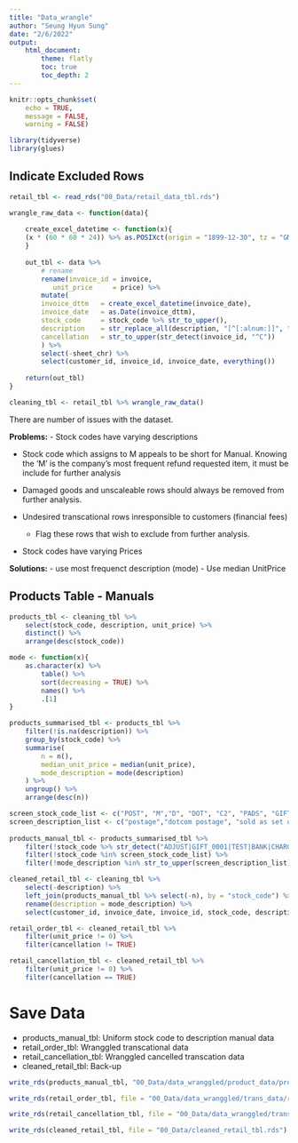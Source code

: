 ```yaml
---
title: "Data_wrangle"
author: "Seung Hyun Sung"
date: "2/6/2022"
output: 
    html_document:
        theme: flatly
        toc: true
        toc_depth: 2
---
```


```r
knitr::opts_chunk$set(
    echo = TRUE,
    message = FALSE,
    warning = FALSE)
```

```r
library(tidyverse)
library(glues)
```



## Indicate Excluded Rows
  

```r
retail_tbl <- read_rds("00_Data/retail_data_tbl.rds")

wrangle_raw_data <- function(data){
    
    create_excel_datetime <- function(x){
    (x * (60 * 60 * 24)) %>% as.POSIXct(origin = "1899-12-30", tz = "GMT")
    }
    
    out_tbl <- data %>% 
        # rename 
        rename(invoice_id = invoice,
           unit_price     = price) %>% 
        mutate(
        invoice_dttm   = create_excel_datetime(invoice_date),
        invoice_date   = as.Date(invoice_dttm),
        stock_code     = stock_code %>% str_to_upper(),
        description    = str_replace_all(description, "[^[:alnum:]]", " "),
        cancellation   = str_to_upper(str_detect(invoice_id, "^C"))
        ) %>% 
        select(-sheet_chr) %>% 
        select(customer_id, invoice_id, invoice_date, everything())
    
    return(out_tbl)
}

cleaning_tbl <- retail_tbl %>% wrangle_raw_data()

```

There are number of issues with the dataset. 

__Problems:__
- Stock codes have varying descriptions 

* Stock code which assigns to M appeals to be short for Manual. Knowing the 'M' is the company's most frequent refund requested item, it must be include for further analysis 

* Damaged goods and unscaleable rows should always be removed from further analysis. 

* Undesired transcational rows inresponsible to customers (financial fees)
  + Flag these rows that wish to exclude from further analysis.
  
- Stock codes have varying Prices 

__Solutions:__
- use most frequenct description (mode)
- Use median UnitPrice 


## Products Table - Manuals

```r
products_tbl <- cleaning_tbl %>% 
    select(stock_code, description, unit_price) %>% 
    distinct() %>% 
    arrange(desc(stock_code)) 

mode <- function(x){
    as.character(x) %>% 
        table() %>% 
        sort(decreasing = TRUE) %>% 
        names() %>% 
        .[1]
}

products_summarised_tbl <- products_tbl %>% 
    filter(!is.na(description)) %>% 
    group_by(stock_code) %>% 
    summarise(
        n = n(),
        median_unit_price = median(unit_price),
        mode_description = mode(description)
    ) %>% 
    ungroup() %>% 
    arrange(desc(n))
```



```r
screen_stock_code_list <- c("POST", "M","D", "DOT", "C2", "PADS", "GIFT", "S", "B", "C3", "CRUK", "adjust")
screen_description_list <- c("postage","dotcom postage", "sold as set on dotcom","bank charges", "amazon fee", "amazon", "dotcom", "cruk", "packing charge", "amazon adjustment", "sold as set on dotcom and amazon", "cruk commission", "discount", "samples")
    
products_manual_tbl <- products_summarised_tbl %>% 
    filter(!stock_code %>% str_detect("ADJUST|GIFT_0001|TEST|BANK|CHARGE|AMAZON")) %>% 
    filter(!stock_code %in% screen_stock_code_list) %>% 
    filter(!mode_description %in% str_to_upper(screen_description_list))
```


```r
cleaned_retail_tbl <- cleaning_tbl %>% 
    select(-description) %>% 
    left_join(products_manual_tbl %>% select(-n), by = "stock_code") %>% 
    rename(description = mode_description) %>% 
    select(customer_id, invoice_date, invoice_id, stock_code, description, median_unit_price, everything()) 

retail_order_tbl <- cleaned_retail_tbl %>% 
    filter(unit_price != 0) %>% 
    filter(cancellation != TRUE)

retail_cancellation_tbl <- cleaned_retail_tbl %>% 
    filter(unit_price != 0) %>% 
    filter(cancellation == TRUE)
```

# Save Data 

- products_manual_tbl: Uniform stock code to description manual data 
- retail_order_tbl: Wranggled transcational data 
- retail_cancellation_tbl: Wranggled cancelled transcation data
- cleaned_retail_tbl: Back-up 

```r
write_rds(products_manual_tbl, "00_Data/data_wranggled/product_data/products_manual_tbl.rds")

write_rds(retail_order_tbl, file = "00_Data/data_wranggled/trans_data/retail_order_tbl.rds")

write_rds(retail_cancellation_tbl, file = "00_Data/data_wranggled/trans_data/retail_cancellation_tbl.rds")

write_rds(cleaned_retail_tbl, file = "00_Data/cleaned_retail_tbl.rds")

```
